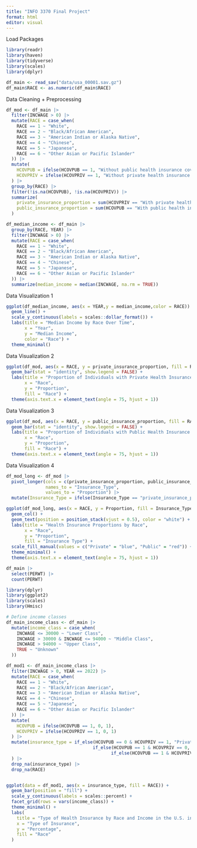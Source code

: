 ```yaml
---
title: "INFO 3370 Final Project"
format: html
editor: visual
---
```


Load Packages

```r
library(readr)
library(haven)
library(tidyverse)
library(scales)
library(dplyr)

df_main <- read_sav("data/usa_00001.sav.gz")
df_main$RACE <- as.numeric(df_main$RACE)

```

Data Cleaning + Preprocessing

```r
df_mod <- df_main |>
  filter(INCWAGE > 0) |>
  mutate(RACE = case_when(
    RACE == 1 ~ "White",
    RACE == 2 ~ "Black/African American",
    RACE == 3 ~ "American Indian or Alaska Native",
    RACE == 4 ~ "Chinese",
    RACE == 5 ~ "Japanese",
    RACE == 6 ~ "Other Asian or Pacific Islander"
  )) |>
  mutate(
    HCOVPUB = ifelse(HCOVPUB == 1, "Without public health insurance coverage", "With public health insurance coverage"),
    HCOVPRIV = ifelse(HCOVPRIV == 1, "Without private health insurance coverage", "With private health insurance coverage")
  ) |>
  group_by(RACE) |>
  filter(!is.na(HCOVPUB), !is.na(HCOVPRIV)) |>
  summarize(
    private_insurance_proportion = sum(HCOVPRIV == "With private health insurance coverage") / n(),
    public_insurance_proportion = sum(HCOVPUB == "With public health insurance coverage") / n()
  )

df_median_income <- df_main |>
  group_by(RACE, YEAR) |>
  filter(INCWAGE > 0) |>
  mutate(RACE = case_when(
    RACE == 1 ~ "White",
    RACE == 2 ~ "Black/African American",
    RACE == 3 ~ "American Indian or Alaska Native",
    RACE == 4 ~ "Chinese",
    RACE == 5 ~ "Japanese",
    RACE == 6 ~ "Other Asian or Pacific Islander"
  )) |>
  summarize(median_income = median(INCWAGE, na.rm = TRUE)) 
```

Data Visualization 1

```r
ggplot(df_median_income, aes(x = YEAR,y = median_income,color = RACE)) + 
  geom_line() +
  scale_y_continuous(labels = scales::dollar_format()) +
  labs(title = "Median Income by Race Over Time",
       x = "Year",
       y = "Median Income",
       color = "Race") +
  theme_minimal()

```

Data Visualization 2

```r
ggplot(df_mod, aes(x = RACE, y = private_insurance_proportion, fill = RACE)) +
  geom_bar(stat = "identity", show.legend = FALSE) +
  labs(title = "Proportion of Individuals with Private Health Insurance by Race",
       x = "Race",
       y = "Proportion",
       fill = "Race") +
  theme(axis.text.x = element_text(angle = 75, hjust = 1))
```

Data Visualization 3

```r
ggplot(df_mod, aes(x = RACE, y = public_insurance_proportion, fill = RACE)) +
  geom_bar(stat = "identity", show.legend = FALSE) +
  labs(title = "Proportion of Individuals with Public Health Insurance by Race",
       x = "Race",
       y = "Proportion",
       fill = "Race") +
  theme(axis.text.x = element_text(angle = 75, hjust = 1))
```

Data Visualization 4

```r
df_mod_long <- df_mod |>
  pivot_longer(cols = c(private_insurance_proportion, public_insurance_proportion),
               names_to = "Insurance_Type",
               values_to = "Proportion") |>
  mutate(Insurance_Type = ifelse(Insurance_Type == "private_insurance_proportion", "Private", "Public"))

ggplot(df_mod_long, aes(x = RACE, y = Proportion, fill = Insurance_Type, label = scales::percent(Proportion))) +
  geom_col() +
  geom_text(position = position_stack(vjust = 0.5), color = "white") +
  labs(title = "Health Insurance Proportions by Race",
       x = "Race",
       y = "Proportion",
       fill = "Insurance Type") +
  scale_fill_manual(values = c("Private" = "blue", "Public" = "red")) +
  theme_minimal() +
  theme(axis.text.x = element_text(angle = 75, hjust = 1))
```

```r
df_main |>
  select(PERWT) |>
  count(PERWT)

```

```r
library(dplyr)
library(ggplot2)
library(scales)
library(Hmisc)

# Define income classes
df_main_income_class <- df_main |>
  mutate(income_class = case_when(
    INCWAGE <= 30000 ~ "Lower Class",
    INCWAGE > 30000 & INCWAGE <= 94000 ~ "Middle Class",
    INCWAGE > 94000 ~ "Upper Class",
    TRUE ~ "Unknown"
  ))

df_mod1 <- df_main_income_class |>
  filter(INCWAGE > 0, YEAR == 2022) |>
  mutate(RACE = case_when(
    RACE == 1 ~ "White",
    RACE == 2 ~ "Black/African American",
    RACE == 3 ~ "American Indian or Alaska Native",
    RACE == 4 ~ "Chinese",
    RACE == 5 ~ "Japanese",
    RACE == 6 ~ "Other Asian or Pacific Islander"
  )) |>
  mutate(
    HCOVPUB = ifelse(HCOVPUB == 1, 0, 1),
    HCOVPRIV = ifelse(HCOVPRIV == 1, 0, 1)
  ) |>
  mutate(insurance_type = if_else(HCOVPUB == 0 & HCOVPRIV == 1, "Private",
                                 if_else(HCOVPUB == 1 & HCOVPRIV == 0, "Public",
                                        if_else(HCOVPUB == 1 & HCOVPRIV == 1, "Both", NA)))
  ) |>
  drop_na(insurance_type) |>
  drop_na(RACE)


ggplot(data = df_mod1, aes(x = insurance_type, fill = RACE)) +
  geom_bar(position = "fill") +
  scale_y_continuous(labels = scales::percent) +
  facet_grid(rows = vars(income_class)) +
  theme_minimal() +
  labs(
    title = "Type of Health Insurance by Race and Income in the U.S. in 2022",
    x = "Type of Insurance", 
    y = "Percentage",
    fill = "Race"
  )
```
